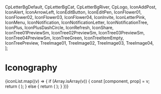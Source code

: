

<Meta title="Iconography" />

  CpLetterBgDefault,
  CpLetterBgCat,
  CpLetterBgRiver,
  CpLogo,
  IconAddPost,
  IconAlert,
  IconArrowLeft,
  IconEditButton,
  IconEditPen,
  IconFlower01,
  IconFlower02,
  IconFlower03,
  IconFlower04,
  IconInvite,
  IconLetterPink,
  IconMenu,
  IconNotification,
  IconNotificationLetter,
  IconNotificationTree,
  IconPlus,
  IconPlusDashCircle,
  IconRefresh,
  IconShare,
  IconTree01PreviewSm,
  IconTree02PreviewSm,
  IconTree03PreviewSm,
  IconTree04PreviewSm,
  IconTreeGreen,
  IconTreeItemEmpty,
  IconTreePreview,
  TreeImage01,
  TreeImage02,
  TreeImage03,
  TreeImage04,
];

# Iconography

<IconGallery>
  {iconList.map((v) => {
    if (Array.isArray(v)) {
      const [component, prop] = v;
      return (
        <IconItem name={component.name} key={component.name}>
          <IconExample component={component} prop={props} />
        </IconItem>
      );
    } else {
      return (
        <IconItem name={v.name} key={v.name}>
          <IconExample component={v} />
        </IconItem>
      );
    }
  })}
</IconGallery>
